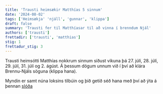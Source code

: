 ```yaml
---
title: 'Trausti heimsækir Matthías 5 sinnum'
date: '2024-08-02'
tags: ['Heimsækja' 'njáll', 'gunnar', 'klippa']
draft: false
summary: 'Trausti fer til Matthíasar til að vinna í brenndum Njál'
authors: ['trausti']
frettadir: ['trausti', 'matthias']
stig: 1
frettadur_stig: 3
---
```



Trausti heimsótti Matthías nokkrum sinnum síðust vikuna
þá 27. júlí, 28. júlí, 29. júlí, 31. júlí og 2. ágúst.
Á þessum dögum unnum við í því að klára Brennu-Njáls söguna (klippa hana).


Myndin er samt núna loksins tilbúin og þið getið séð hana með því að ýta á þennan [slóða](/verkefni/)



